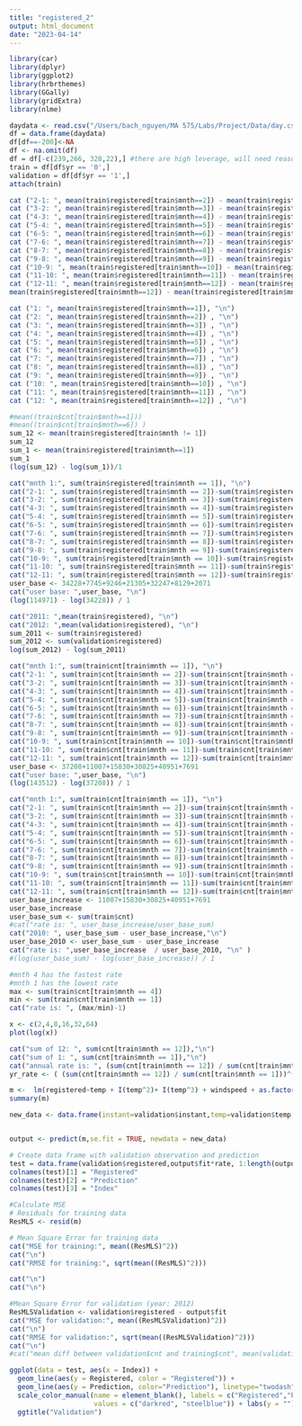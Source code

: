 ```yaml
---
title: "registered_2"
output: html_document
date: "2023-04-14"
---
```


```r
library(car)
library(dplyr)
library(ggplot2)
library(hrbrthemes)
library(GGally)
library(gridExtra)
library(nlme)
```

```r
daydata <- read.csv("/Users/bach_nguyen/MA 575/Labs/Project/Data/day.csv",header=TRUE)
df = data.frame(daydata)
df[df==-200]<-NA
df <- na.omit(df)
df = df[-c(239,266, 328,22),] #there are high leverage, will need reasons to justify removing
train = df[df$yr == '0',]
validation = df[df$yr == '1',]
attach(train)
```

```r
cat ("2-1: ", mean(train$registered[train$mnth==2]) - mean(train$registered[train$mnth==1]), "\n")
cat ("3-2: ", mean(train$registered[train$mnth==3]) - mean(train$registered[train$mnth==2]), "\n")
cat ("4-3: ", mean(train$registered[train$mnth==4]) - mean(train$registered[train$mnth==3]), "\n")
cat ("5-4: ", mean(train$registered[train$mnth==5]) - mean(train$registered[train$mnth==4]), "\n")
cat ("6-5: ", mean(train$registered[train$mnth==6]) - mean(train$registered[train$mnth==5]), "\n")
cat ("7-6: ", mean(train$registered[train$mnth==7]) - mean(train$registered[train$mnth==6]), "\n")
cat ("8-7: ", mean(train$registered[train$mnth==8]) - mean(train$registered[train$mnth==7]), "\n")
cat ("9-8: ", mean(train$registered[train$mnth==9]) - mean(train$registered[train$mnth==8]), "\n")
cat ("10-9: ", mean(train$registered[train$mnth==10]) - mean(train$registered[train$mnth==9]), "\n")
cat ("11-10: ", mean(train$registered[train$mnth==11]) - mean(train$registered[train$mnth==10]), "\n")
cat ("12-11: ", mean(train$registered[train$mnth==12]) - mean(train$registered[train$mnth==11]), "\n")
mean(train$registered[train$mnth==12]) - mean(train$registered[train$mnth==1])
```

```r
cat ("1: ", mean(train$registered[train$mnth==1]), "\n")
cat ("2: ", mean(train$registered[train$mnth==2]) , "\n")
cat ("3: ", mean(train$registered[train$mnth==3]) , "\n")
cat ("4: ", mean(train$registered[train$mnth==4]) , "\n")
cat ("5: ", mean(train$registered[train$mnth==5]) , "\n")
cat ("6: ", mean(train$registered[train$mnth==6]) , "\n")
cat ("7: ", mean(train$registered[train$mnth==7]) , "\n")
cat ("8: ", mean(train$registered[train$mnth==8]) , "\n")
cat ("9: ", mean(train$registered[train$mnth==9]) , "\n")
cat ("10: ", mean(train$registered[train$mnth==10]) , "\n")
cat ("11: ", mean(train$registered[train$mnth==11]) , "\n")
cat ("12: ", mean(train$registered[train$mnth==12]) , "\n")
```



```r
#mean((train$cnt[train$mnth==1])) 
#mean((train$cnt[train$mnth==6]) )
sum_12 <- mean(train$registered[train$mnth != 1])
sum_12
sum_1 <- mean(train$registered[train$mnth==1])
sum_1
(log(sum_12) - log(sum_1))/1
```

```r
cat("mnth 1:", sum(train$registered[train$mnth == 1]), "\n")
cat("2-1: ", sum(train$registered[train$mnth == 2])-sum(train$registered[train$mnth == 1]),"\n")
cat("3-2: ", sum(train$registered[train$mnth == 3])-sum(train$registered[train$mnth == 2]),"\n")
cat("4-3: ", sum(train$registered[train$mnth == 4])-sum(train$registered[train$mnth == 3]),"\n")
cat("5-4: ", sum(train$registered[train$mnth == 5])-sum(train$registered[train$mnth == 4]),"\n")
cat("6-5: ", sum(train$registered[train$mnth == 6])-sum(train$registered[train$mnth == 5]),"\n")
cat("7-6: ", sum(train$registered[train$mnth == 7])-sum(train$registered[train$mnth == 6]),"\n")
cat("8-7: ", sum(train$registered[train$mnth == 8])-sum(train$registered[train$mnth == 7]),"\n")
cat("9-8: ", sum(train$registered[train$mnth == 9])-sum(train$registered[train$mnth == 8]),"\n")
cat("10-9: ", sum(train$registered[train$mnth == 10])-sum(train$registered[train$mnth == 9]),"\n")
cat("11-10: ", sum(train$registered[train$mnth == 11])-sum(train$registered[train$mnth == 10]),"\n")
cat("12-11: ", sum(train$registered[train$mnth == 12])-sum(train$registered[train$mnth == 11]),"\n")
user_base <- 34228+7745+9246+21305+32247+8129+2071
cat("user base: ",user_base, "\n")
(log(114971) - log(34228)) / 1
```



```r
cat("2011: ",mean(train$registered), "\n")
cat("2012: ",mean(validation$registered), "\n")
sum_2011 <- sum(train$registered)
sum_2012 <- sum(validation$registered)
log(sum_2012) - log(sum_2011)
```

```r
cat("mnth 1:", sum(train$cnt[train$mnth == 1]), "\n")
cat("2-1: ", sum(train$cnt[train$mnth == 2])-sum(train$cnt[train$mnth == 1]),"\n")
cat("3-2: ", sum(train$cnt[train$mnth == 3])-sum(train$cnt[train$mnth == 2]),"\n")
cat("4-3: ", sum(train$cnt[train$mnth == 4])-sum(train$cnt[train$mnth == 3]),"\n")
cat("5-4: ", sum(train$cnt[train$mnth == 5])-sum(train$cnt[train$mnth == 4]),"\n")
cat("6-5: ", sum(train$cnt[train$mnth == 6])-sum(train$cnt[train$mnth == 5]),"\n")
cat("7-6: ", sum(train$cnt[train$mnth == 7])-sum(train$cnt[train$mnth == 6]),"\n")
cat("8-7: ", sum(train$cnt[train$mnth == 8])-sum(train$cnt[train$mnth == 7]),"\n")
cat("9-8: ", sum(train$cnt[train$mnth == 9])-sum(train$cnt[train$mnth == 8]),"\n")
cat("10-9: ", sum(train$cnt[train$mnth == 10])-sum(train$cnt[train$mnth == 9]),"\n")
cat("11-10: ", sum(train$cnt[train$mnth == 11])-sum(train$cnt[train$mnth == 10]),"\n")
cat("12-11: ", sum(train$cnt[train$mnth == 12])-sum(train$cnt[train$mnth == 11]),"\n")
user_base <- 37208+11007+15830+30825+40951+7691
cat("user base: ",user_base, "\n")
(log(143512) - log(37208)) / 1
```

```r
cat("mnth 1:", sum(train$cnt[train$mnth == 1]), "\n")
cat("2-1: ", sum(train$cnt[train$mnth == 2])-sum(train$cnt[train$mnth == 1]),"\n")
cat("3-2: ", sum(train$cnt[train$mnth == 3])-sum(train$cnt[train$mnth == 2]),"\n")
cat("4-3: ", sum(train$cnt[train$mnth == 4])-sum(train$cnt[train$mnth == 3]),"\n")
cat("5-4: ", sum(train$cnt[train$mnth == 5])-sum(train$cnt[train$mnth == 4]),"\n")
cat("6-5: ", sum(train$cnt[train$mnth == 6])-sum(train$cnt[train$mnth == 5]),"\n")
cat("7-6: ", sum(train$cnt[train$mnth == 7])-sum(train$cnt[train$mnth == 6]),"\n")
cat("8-7: ", sum(train$cnt[train$mnth == 8])-sum(train$cnt[train$mnth == 7]),"\n")
cat("9-8: ", sum(train$cnt[train$mnth == 9])-sum(train$cnt[train$mnth == 8]),"\n")
cat("10-9: ", sum(train$cnt[train$mnth == 10])-sum(train$cnt[train$mnth == 9]),"\n")
cat("11-10: ", sum(train$cnt[train$mnth == 11])-sum(train$cnt[train$mnth == 10]),"\n")
cat("12-11: ", sum(train$cnt[train$mnth == 12])-sum(train$cnt[train$mnth == 11]),"\n")
user_base_increase <- 11007+15830+30825+40951+7691
user_base_increase
user_base_sum <- sum(train$cnt)
#cat("rate is: ", user_base_increase/user_base_sum)
cat("2010: ", user_base_sum - user_base_increase,"\n")
user_base_2010 <- user_base_sum - user_base_increase
cat("rate is: ",user_base_increase  / user_base_2010, "\n" )
#(log(user_base_sum) - log(user_base_increase)) / 1
```
```r
#mnth 4 has the fastest rate
#mnth 1 has the lowest rate
max <- sum(train$cnt[train$mnth == 4])
min <- sum(train$cnt[train$mnth == 1])
cat("rate is: ", (max/min)-1)
```


```r
x <- c(2,4,8,16,32,64)
plot(log(x))
```

```r
cat("sum of 12: ", sum(cnt[train$mnth == 12]),"\n")
cat("sum of 1: ", sum(cnt[train$mnth == 1]),"\n")
cat("annual rate is: ", (sum(cnt[train$mnth == 12]) / sum(cnt[train$mnth == 1]))^(1/12) -1)
yr_rate <- ( (sum(cnt[train$mnth == 12]) / sum(cnt[train$mnth == 1]))^(1/12) -1 ) * 12
```


```r

m <-  lm(registered~temp + I(temp^2)+ I(temp^3) + windspeed + as.factor(season) + as.factor(weathersit) )
summary(m)
```
```r
new_data <- data.frame(instant=validation$instant,temp=validation$temp, windspeed =validation$windspeed,hum=validation$hum, season =validation$season, weathersit=validation$weathersit, workingday=validation$workingday, mnth= validation$mnth, holiday = validation$holiday, weekday=validation$weekday, yr=validation$yr)


output <- predict(m,se.fit = TRUE, newdata = new_data)

# Create data frame with validation observation and prediction
test = data.frame(validation$registered,output$fit*rate, 1:length(output$fit));
colnames(test)[1] = "Registered"
colnames(test)[2] = "Prediction"
colnames(test)[3] = "Index"
```

```r
#Calculate MSE
# Residuals for training data
ResMLS <- resid(m)

# Mean Square Error for training data
cat("MSE for training:", mean((ResMLS)^2))
cat("\n")
cat("RMSE for training:", sqrt(mean((ResMLS)^2)))

cat("\n")
cat("\n")

#Mean Square Error for validation (year: 2012)
ResMLSValidation <- validation$registered - output$fit
cat("MSE for validation:", mean((ResMLSValidation)^2))
cat("\n")
cat("RMSE for validation:", sqrt(mean((ResMLSValidation)^2)))
cat("\n")
#cat("mean diff between validation$cnt and training$cnt", mean(validation$cnt - train$cnt))
```

```r
ggplot(data = test, aes(x = Index)) +
  geom_line(aes(y = Registered, color = "Registered")) + 
  geom_line(aes(y = Prediction, color="Prediction"), linetype="twodash") +  
  scale_color_manual(name = element_blank(), labels = c("Registered","Prediction"),
                     values = c("darkred", "steelblue")) + labs(y = "") + 
  ggtitle("Validation")
```

